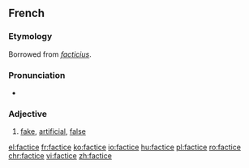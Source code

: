 ==French==

===Etymology===
Borrowed from {{etyl|la|fr}} ''[[facticius]]''.

===Pronunciation===
* {{IPA|/faktis/|lang=fr}}

===Adjective===
{{fr-adj|mf}}

# [[fake]], [[artificial]], [[false]]

[[el:factice]]
[[fr:factice]]
[[ko:factice]]
[[io:factice]]
[[hu:factice]]
[[pl:factice]]
[[ro:factice]]
[[chr:factice]]
[[vi:factice]]
[[zh:factice]]
